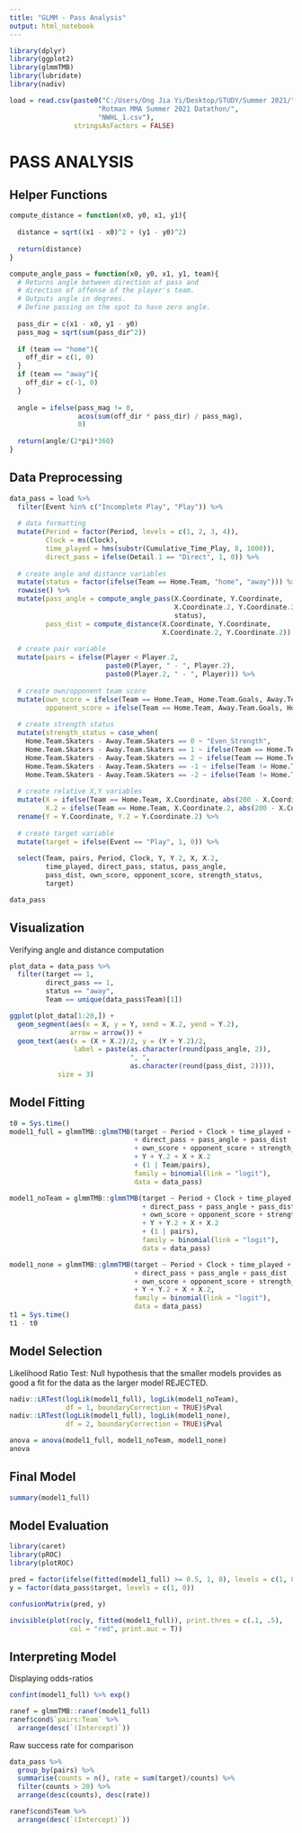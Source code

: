 ```yaml
---
title: "GLMM - Pass Analysis"
output: html_notebook
---
```


```r
library(dplyr)
library(ggplot2)
library(glmmTMB)
library(lubridate)
library(nadiv)
```

```r
load = read.csv(paste0("C:/Users/Ong Jia Yi/Desktop/STUDY/Summer 2021/",
                      "Rotman MMA Summer 2021 Datathon/",
                      "NWHL_1.csv"),
                stringsAsFactors = FALSE)
```



# PASS ANALYSIS

## Helper Functions

```r
compute_distance = function(x0, y0, x1, y1){
  
  distance = sqrt((x1 - x0)^2 + (y1 - y0)^2)
  
  return(distance)
}
```

```r
compute_angle_pass = function(x0, y0, x1, y1, team){
  # Returns angle between direction of pass and 
  # direction of offense of the player's team.
  # Outputs angle in degrees.
  # Define passing on the spot to have zero angle.
  
  pass_dir = c(x1 - x0, y1 - y0)
  pass_mag = sqrt(sum(pass_dir^2))
  
  if (team == "home"){
    off_dir = c(1, 0)
  }
  if (team == "away"){
    off_dir = c(-1, 0)
  }
  
  angle = ifelse(pass_mag != 0, 
                 acos(sum(off_dir * pass_dir) / pass_mag),
                 0)
  
  return(angle/(2*pi)*360)
}
```


## Data Preprocessing

```r
data_pass = load %>%
  filter(Event %in% c("Incomplete Play", "Play")) %>% 
  
  # data formatting
  mutate(Period = factor(Period, levels = c(1, 2, 3, 4)),
         Clock = ms(Clock),
         time_played = hms(substr(Cumulative_Time_Play, 8, 1000)),
         direct_pass = ifelse(Detail.1 == "Direct", 1, 0)) %>%
  
  # create angle and distance variables
  mutate(status = factor(ifelse(Team == Home.Team, "home", "away"))) %>%
  rowwise() %>%
  mutate(pass_angle = compute_angle_pass(X.Coordinate, Y.Coordinate,
                                         X.Coordinate.2, Y.Coordinate.2,
                                         status),
         pass_dist = compute_distance(X.Coordinate, Y.Coordinate,
                                      X.Coordinate.2, Y.Coordinate.2)) %>%
  
  # create pair variable
  mutate(pairs = ifelse(Player < Player.2,
                        paste0(Player, " - ", Player.2),
                        paste0(Player.2, " - ", Player))) %>%
  
  # create own/opponent team score
  mutate(own_score = ifelse(Team == Home.Team, Home.Team.Goals, Away.Team.Goals),
         opponent_score = ifelse(Team == Home.Team, Away.Team.Goals, Home.Team.Goals)) %>%
  
  # create strength status
  mutate(strength_status = case_when(
    Home.Team.Skaters - Away.Team.Skaters == 0 ~ "Even_Strength",
    Home.Team.Skaters - Away.Team.Skaters == 1 ~ ifelse(Team == Home.Team, "Power_Play_1", "Penalty_Kill_1"),
    Home.Team.Skaters - Away.Team.Skaters == 2 ~ ifelse(Team == Home.Team, "Power_Play_2", "Penalty_Kill_2"),
    Home.Team.Skaters - Away.Team.Skaters == -1 ~ ifelse(Team != Home.Team, "Power_Play_1", "Penalty_Kill_1"),
    Home.Team.Skaters - Away.Team.Skaters == -2 ~ ifelse(Team != Home.Team, "Power_Play_2", "Penalty_Kill_2"))) %>%
  
  # create relative X,Y variables
  mutate(X = ifelse(Team == Home.Team, X.Coordinate, abs(200 - X.Coordinate)),
         X.2 = ifelse(Team == Home.Team, X.Coordinate.2, abs(200 - X.Coordinate.2))) %>%
  rename(Y = Y.Coordinate, Y.2 = Y.Coordinate.2) %>%
  
  # create target variable
  mutate(target = ifelse(Event == "Play", 1, 0)) %>%
  
  select(Team, pairs, Period, Clock, Y, Y.2, X, X.2,
         time_played, direct_pass, status, pass_angle,
         pass_dist, own_score, opponent_score, strength_status,
         target)
```

```r
data_pass
```


## Visualization

Verifying angle and distance computation
```r
plot_data = data_pass %>%
  filter(target == 1,
         direct_pass == 1,
         status == "away",
         Team == unique(data_pass$Team)[1])

ggplot(plot_data[1:20,]) +
  geom_segment(aes(x = X, y = Y, xend = X.2, yend = Y.2),
               arrow = arrow()) +
  geom_text(aes(x = (X + X.2)/2, y = (Y + Y.2)/2,
                label = paste(as.character(round(pass_angle, 2)),
                              ", ",
                              as.character(round(pass_dist, 2)))),
            size = 3)
```


## Model Fitting

```r
t0 = Sys.time()
model1_full = glmmTMB::glmmTMB(target ~ Period + Clock + time_played + status
                               + direct_pass + pass_angle + pass_dist 
                               + own_score + opponent_score + strength_status
                               + Y + Y.2 + X + X.2
                               + (1 | Team/pairs), 
                               family = binomial(link = "logit"), 
                               data = data_pass)

model1_noTeam = glmmTMB::glmmTMB(target ~ Period + Clock + time_played + status
                                 + direct_pass + pass_angle + pass_dist 
                                 + own_score + opponent_score + strength_status
                                 + Y + Y.2 + X + X.2
                                 + (1 | pairs), 
                                 family = binomial(link = "logit"), 
                                 data = data_pass)

model1_none = glmmTMB::glmmTMB(target ~ Period + Clock + time_played + status
                               + direct_pass + pass_angle + pass_dist 
                               + own_score + opponent_score + strength_status
                               + Y + Y.2 + X + X.2, 
                               family = binomial(link = "logit"), 
                               data = data_pass)
t1 = Sys.time()
t1 - t0
```


## Model Selection

Likelihood Ratio Test:
Null hypothesis that the smaller models provides as good a fit for the data as the larger model
REJECTED.
```r
nadiv::LRTest(logLik(model1_full), logLik(model1_noTeam), 
              df = 1, boundaryCorrection = TRUE)$Pval
nadiv::LRTest(logLik(model1_full), logLik(model1_none), 
              df = 2, boundaryCorrection = TRUE)$Pval
```

```r
anova = anova(model1_full, model1_noTeam, model1_none)
anova
```


## Final Model

```r
summary(model1_full)
```


## Model Evaluation

```r
library(caret)
library(pROC)
library(plotROC)
```

```r
pred = factor(ifelse(fitted(model1_full) >= 0.5, 1, 0), levels = c(1, 0))
y = factor(data_pass$target, levels = c(1, 0))
```

```r
confusionMatrix(pred, y)
```

```r
invisible(plot(roc(y, fitted(model1_full)), print.thres = c(.1, .5),
               col = "red", print.auc = T))
```


## Interpreting Model

Displaying odds-ratios
```r
confint(model1_full) %>% exp()
```

```r
ranef = glmmTMB::ranef(model1_full)
ranef$cond$`pairs:Team` %>%
  arrange(desc(`(Intercept)`))
```

Raw success rate for comparison
```r
data_pass %>%
  group_by(pairs) %>%
  summarise(counts = n(), rate = sum(target)/counts) %>%
  filter(counts > 20) %>%
  arrange(desc(counts), desc(rate))
```

```r
ranef$cond$Team %>%
  arrange(desc(`(Intercept)`))
```


